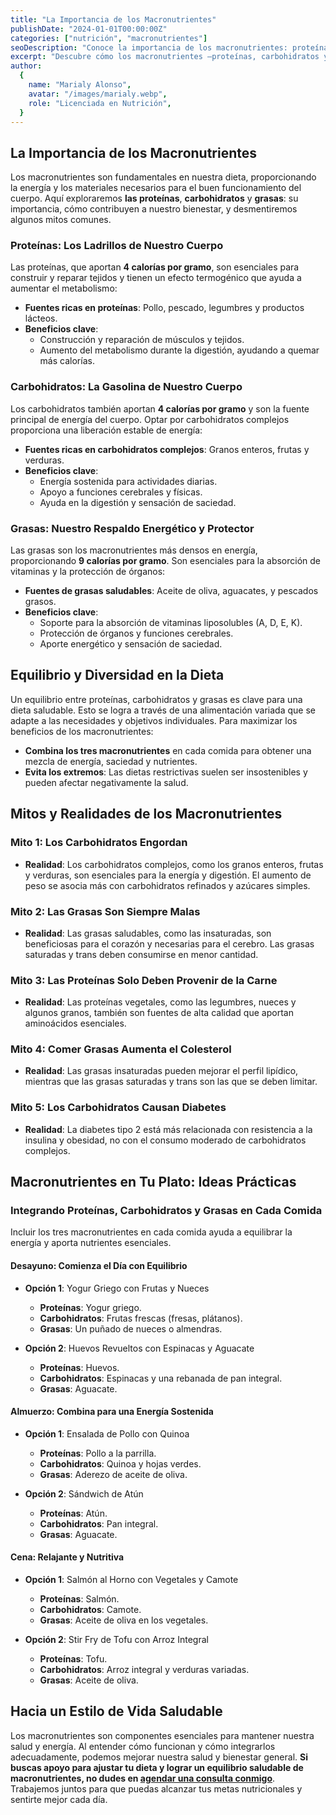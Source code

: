 ```yaml
---
title: "La Importancia de los Macronutrientes"
publishDate: "2024-01-01T00:00:00Z"
categories: ["nutrición", "macronutrientes"]
seoDescription: "Conoce la importancia de los macronutrientes: proteínas, carbohidratos y grasas, y cómo mantener una dieta equilibrada que respalde tu salud."
excerpt: "Descubre cómo los macronutrientes —proteínas, carbohidratos y grasas— son esenciales para una vida saludable y un metabolismo equilibrado."
author:
  {
    name: "Marialy Alonso",
    avatar: "/images/marialy.webp",
    role: "Licenciada en Nutrición",
  }
---
```


## La Importancia de los Macronutrientes

Los macronutrientes son fundamentales en nuestra dieta, proporcionando la energía y los materiales necesarios para el buen funcionamiento del cuerpo. Aquí exploraremos **las proteínas**, **carbohidratos** y **grasas**: su importancia, cómo contribuyen a nuestro bienestar, y desmentiremos algunos mitos comunes.

### Proteínas: Los Ladrillos de Nuestro Cuerpo

Las proteínas, que aportan **4 calorías por gramo**, son esenciales para construir y reparar tejidos y tienen un efecto termogénico que ayuda a aumentar el metabolismo:

- **Fuentes ricas en proteínas**: Pollo, pescado, legumbres y productos lácteos.
- **Beneficios clave**:
  - Construcción y reparación de músculos y tejidos.
  - Aumento del metabolismo durante la digestión, ayudando a quemar más calorías.

### Carbohidratos: La Gasolina de Nuestro Cuerpo

Los carbohidratos también aportan **4 calorías por gramo** y son la fuente principal de energía del cuerpo. Optar por carbohidratos complejos proporciona una liberación estable de energía:

- **Fuentes ricas en carbohidratos complejos**: Granos enteros, frutas y verduras.
- **Beneficios clave**:
  - Energía sostenida para actividades diarias.
  - Apoyo a funciones cerebrales y físicas.
  - Ayuda en la digestión y sensación de saciedad.

### Grasas: Nuestro Respaldo Energético y Protector

Las grasas son los macronutrientes más densos en energía, proporcionando **9 calorías por gramo**. Son esenciales para la absorción de vitaminas y la protección de órganos:

- **Fuentes de grasas saludables**: Aceite de oliva, aguacates, y pescados grasos.
- **Beneficios clave**:
  - Soporte para la absorción de vitaminas liposolubles (A, D, E, K).
  - Protección de órganos y funciones cerebrales.
  - Aporte energético y sensación de saciedad.

## Equilibrio y Diversidad en la Dieta

Un equilibrio entre proteínas, carbohidratos y grasas es clave para una dieta saludable. Esto se logra a través de una alimentación variada que se adapte a las necesidades y objetivos individuales. Para maximizar los beneficios de los macronutrientes:

- **Combina los tres macronutrientes** en cada comida para obtener una mezcla de energía, saciedad y nutrientes.
- **Evita los extremos**: Las dietas restrictivas suelen ser insostenibles y pueden afectar negativamente la salud.

## Mitos y Realidades de los Macronutrientes

### Mito 1: Los Carbohidratos Engordan

- **Realidad**: Los carbohidratos complejos, como los granos enteros, frutas y verduras, son esenciales para la energía y digestión. El aumento de peso se asocia más con carbohidratos refinados y azúcares simples.

### Mito 2: Las Grasas Son Siempre Malas

- **Realidad**: Las grasas saludables, como las insaturadas, son beneficiosas para el corazón y necesarias para el cerebro. Las grasas saturadas y trans deben consumirse en menor cantidad.

### Mito 3: Las Proteínas Solo Deben Provenir de la Carne

- **Realidad**: Las proteínas vegetales, como las legumbres, nueces y algunos granos, también son fuentes de alta calidad que aportan aminoácidos esenciales.

### Mito 4: Comer Grasas Aumenta el Colesterol

- **Realidad**: Las grasas insaturadas pueden mejorar el perfil lipídico, mientras que las grasas saturadas y trans son las que se deben limitar.

### Mito 5: Los Carbohidratos Causan Diabetes

- **Realidad**: La diabetes tipo 2 está más relacionada con resistencia a la insulina y obesidad, no con el consumo moderado de carbohidratos complejos.

## Macronutrientes en Tu Plato: Ideas Prácticas

### Integrando Proteínas, Carbohidratos y Grasas en Cada Comida

Incluir los tres macronutrientes en cada comida ayuda a equilibrar la energía y aporta nutrientes esenciales.

#### Desayuno: Comienza el Día con Equilibrio

- **Opción 1**: Yogur Griego con Frutas y Nueces

  - **Proteínas**: Yogur griego.
  - **Carbohidratos**: Frutas frescas (fresas, plátanos).
  - **Grasas**: Un puñado de nueces o almendras.

- **Opción 2**: Huevos Revueltos con Espinacas y Aguacate
  - **Proteínas**: Huevos.
  - **Carbohidratos**: Espinacas y una rebanada de pan integral.
  - **Grasas**: Aguacate.

#### Almuerzo: Combina para una Energía Sostenida

- **Opción 1**: Ensalada de Pollo con Quinoa

  - **Proteínas**: Pollo a la parrilla.
  - **Carbohidratos**: Quinoa y hojas verdes.
  - **Grasas**: Aderezo de aceite de oliva.

- **Opción 2**: Sándwich de Atún
  - **Proteínas**: Atún.
  - **Carbohidratos**: Pan integral.
  - **Grasas**: Aguacate.

#### Cena: Relajante y Nutritiva

- **Opción 1**: Salmón al Horno con Vegetales y Camote

  - **Proteínas**: Salmón.
  - **Carbohidratos**: Camote.
  - **Grasas**: Aceite de oliva en los vegetales.

- **Opción 2**: Stir Fry de Tofu con Arroz Integral
  - **Proteínas**: Tofu.
  - **Carbohidratos**: Arroz integral y verduras variadas.
  - **Grasas**: Aceite de oliva.

## Hacia un Estilo de Vida Saludable

Los macronutrientes son componentes esenciales para mantener nuestra salud y energía. Al entender cómo funcionan y cómo integrarlos adecuadamente, podemos mejorar nuestra salud y bienestar general. **Si buscas apoyo para ajustar tu dieta y lograr un equilibrio saludable de macronutrientes, no dudes en [agendar una consulta conmigo](/#precios)**. Trabajemos juntos para que puedas alcanzar tus metas nutricionales y sentirte mejor cada día.
